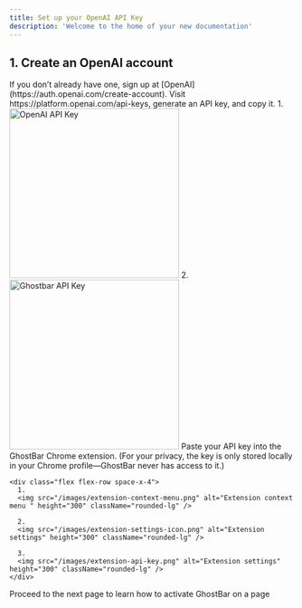 ```yaml
---
title: Set up your OpenAI API Key
description: 'Welcome to the home of your new documentation'
---
```


## 1. Create an OpenAI account

<Steps>
  <Step title="Create an OpenAI platform account">
    If you don’t already have one, sign up at [OpenAI](https://auth.openai.com/create-account).
  </Step>
  <Step title="Get your OpenAI API key">
    Visit https://platform.openai.com/api-keys, generate an API key, and copy it.
     1.
     <img src="/images/openai-api-key.png" alt="OpenAI API Key" height="300" className="rounded-lg" />
     2.
     <img src="/images/ghostbar-api-key.png" alt="Ghostbar API Key" height="300" className="rounded-lg" />
  </Step>
  <Step title="Open GhostBar from the context menu">
    Paste your API key into the GhostBar Chrome extension. (For your privacy, the key is only stored
    locally in your Chrome profile—GhostBar never has access to it.)

    <div class="flex flex-row space-x-4">
      1.
      <img src="/images/extension-context-menu.png" alt="Extension context menu " height="300" className="rounded-lg" />

      2.
      <img src="/images/extension-settings-icon.png" alt="Extension settings" height="300" className="rounded-lg" />

      3.
      <img src="/images/extension-api-key.png" alt="Extension settings" height="300" className="rounded-lg" />
    </div>

  </Step>
  <Step title="You're done! 🎉">
    Proceed to the next page to learn how to activate GhostBar on a page
  </Step>
</Steps>
